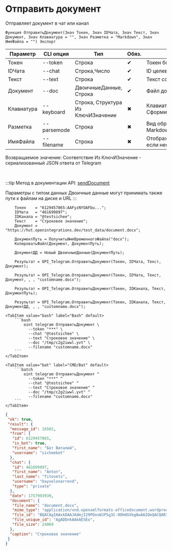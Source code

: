 ﻿---
sidebar_position: 5
description: Отправить документ и другие функции для работы с Telegram в Открытом пакете интеграций - бесплатной open-source библиотеке интеграций для 1С:Предприятие 8, OneScript и CLI
keywords: [1C, 1С, 1С:Предприятие, 1С:Предприятие 8.3, API, Интеграция, Сервисы, Обмен, OneScript, CLI, Telegram]
---


# Отправить документ
 Отправляет документ в чат или канал



`Функция ОтправитьДокумент(Знач Токен, Знач IDЧата, Знач Текст, Знач Документ, Знач Клавиатура = "", Знач Разметка = "Markdown", Знач ИмяФайла = "") Экспорт`

  | Параметр | CLI опция | Тип | Обяз. | Назначение |
  |-|-|-|-|-|
  | Токен | --token | Строка | &#x2714; | Токен бота |
  | IDЧата | --chat | Строка,Число | &#x2714; | ID целевого чата или IDЧата*IDТемы |
  | Текст | --text | Строка | &#x2714; | Текст сообщения |
  | Документ | --doc | ДвоичныеДанные, Строка | &#x2714; | Файл документа |
  | Клавиатура | --keyboard | Строка, Структура Из КлючИЗначение | &#x2716; | Клавиатура. См. СформироватьКлавиатуруПоМассивуКнопок |
  | Разметка | --parsemode | Строка | &#x2716; | Вид обработки текста (HTML, Markdown, MarkdownV2) |
  | ИмяФайла | --filename | Строка | &#x2716; | Отображаемое имя файла c расширением, если необходимо |

  
  Возвращаемое значение:   Соответствие Из КлючИЗначение - сериализованный JSON ответа от Telegram

<br/>

:::tip
Метод в документации API: [sendDocument](https://core.telegram.org/bots/api#senddocument)

Параметры с типом данных Двоичные данные могут принимать также пути к файлам на диске и URL
:::
<br/>



```bsl title="Пример использования для 1С:Предприятие/OneScript"
    Токен    = "6129457865:AAFyzNYOAFbu...";
    IDЧата   = "461699897";
    IDКанала = "@testsichee";
    Текст    = "Строковое значение";
    Документ = "https://hut.openintegrations.dev/test_data/document.docx";

    ДокументПуть = ПолучитьИмяВременногоФайла("docx");
    КопироватьФайл(Документ, ДокументПуть);

    ДокументДД = Новый ДвоичныеДанные(ДокументПуть);

    Результат = OPI_Telegram.ОтправитьДокумент(Токен, IDЧата, Текст, Документ);

    Результат = OPI_Telegram.ОтправитьДокумент(Токен, IDЧата, Текст, Документ, , , "customname.docx");

    Результат = OPI_Telegram.ОтправитьДокумент(Токен, IDКанала, Текст, ДокументПуть);

    Результат = OPI_Telegram.ОтправитьДокумент(Токен, IDКанала, Текст, ДокументДД, , , "customname.docx");
```
    

 <Tabs>
  
    <TabItem value="bash" label="Bash" default>
        ```bash
            oint telegram ОтправитьДокумент \
              --token "***" \
              --chat "@testsichee" \
              --text "Строковое значение" \
              --doc "/tmp/c2g2iwwl.yvt" \
              --filename "customname.docx"
        ```
    </TabItem>
  
    <TabItem value="bat" label="CMD/Bat" default>
        ```batch
            oint telegram ОтправитьДокумент ^
              --token "***" ^
              --chat "@testsichee" ^
              --text "Строковое значение" ^
              --doc "/tmp/c2g2iwwl.yvt" ^
              --filename "customname.docx"
        ```
    </TabItem>
</Tabs>


```json title="Результат"
{
 "ok": true,
 "result": {
  "message_id": 16502,
  "from": {
   "id": 6129457865,
   "is_bot": true,
   "first_name": "Бот Виталий",
   "username": "sicheebot"
  },
  "chat": {
   "id": 461699897,
   "first_name": "Anton",
   "last_name": "Titovets",
   "username": "bayselonarrend",
   "type": "private"
  },
  "date": 1757993939,
  "document": {
   "file_name": "document.docx",
   "mime_type": "application/vnd.openxmlformats-officedocument.wordprocessingml.document",
   "file_id": "BQACAgIAAxkDAAJAdmjI29POosWJP5g3C-9OHdGVkg8wAAIOeQACQARISpCY_zMDp7ogNgQ",
   "file_unique_id": "AgADDnkAAkAESEo",
   "file_size": 24069
  },
  "caption": "Строковое значение"
 }
}
```
